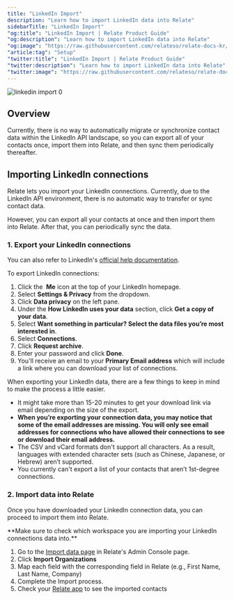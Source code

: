 ```yaml
---
title: "LinkedIn Import"
description: "Learn how to import LinkedIn data into Relate"
sidebarTitle: "LinkedIn Import"
"og:title": "LinkedIn Import | Relate Product Guide"
"og:description": "Learn how to import LinkedIn data into Relate"
"og:image": "https://raw.githubusercontent.com/relateso/relate-docs-kr/main/docs/images/setup/linkedin-import-main.png"
"article:tag": "Setup"
"twitter:title": "LinkedIn Import | Relate Product Guide"
"twitter:description": "Learn how to import LinkedIn data into Relate"
"twitter:image": "https://raw.githubusercontent.com/relateso/relate-docs-kr/main/docs/images/setup/linkedin-import-main.png"
---
```

![linkedin import 0](/images/setup/linkedin-import-main.png)

## Overview
Currently, there is no way to automatically migrate or synchronize contact data within the LinkedIn API landscape, so you can export all of your contacts once, import them into Relate, and then sync them periodically thereafter.

## Importing LinkedIn connections

Relate lets you import your LinkedIn connections. Currently, due to the LinkedIn API environment, there is no automatic way to transfer or sync contact data. 

However, you can export all your contacts at once and then import them into Relate. After that, you can periodically sync the data.

### 1. Export your LinkedIn connections

You can also refer to LinkedIn's [official help documentation](https://www.linkedin.com/help/recruiter/answer/a566336/export-connections-from-linkedin).

To export LinkedIn connections:

1. Click the  **Me** icon at the top of your LinkedIn homepage.
2. Select **Settings & Privacy** from the dropdown.
3. Click **Data privacy** on the left pane.
4. Under the **How LinkedIn uses your data** section, click **Get a copy of your data**.
5. Select **Want something in particular? Select the data files you’re most interested in**.
6. Select **Connections**.
7. Click **Request archive**.
8. Enter your password and click **Done**.
9. You'll receive an email to your **Primary Email address** which will include a link where you can download your list of connections.

When exporting your LinkedIn data, there are a few things to keep in mind to make the process a little easier.
- It might take more than 15-20 minutes to get your download link via email depending on the size of the export.
- **When you’re exporting your connection data, you may notice that some of the email addresses are missing. You will only see email addresses for connections who have allowed their connections to see or download their email address.**
- The CSV and vCard formats don't support all characters. As a result, languages with extended character sets (such as Chinese, Japanese, or Hebrew) aren’t supported.
- You currently can't export a list of your contacts that aren’t 1st-degree connections.

### 2. Import data into Relate

Once you have downloaded your LinkedIn connection data, you can proceed to import them into Relate.

<Warning>
**Make sure to check which workspace you are importing your LinkedIn connections data into.**
</Warning>

1. Go to the [Import data page](https://admin.relate.so/workspaces/import_data) in Relate's Admin Console page.
2. Click **Import Organizations**
3. Map each field with the corresponding field in Relate (e.g., First Name, Last Name, Company)
4. Complete the Import process.
5. Check your [Relate app](https://app.relate.so/) to see the imported contacts
